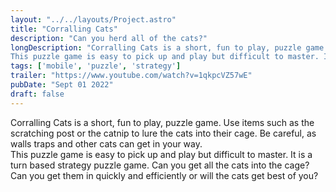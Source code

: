 ```yaml
---
layout: "../../layouts/Project.astro"
title: "Corralling Cats"
description: "Can you herd all of the cats?"
longDescription: "Corralling Cats is a short, fun to play, puzzle game. Use items such as the scratching post or the catnip to lure the cats into their cage. Be careful, as walls traps and other cats can get in your way.  
This puzzle game is easy to pick up and play but difficult to master. It is a turn based strategy puzzle game. Can you get all the cats into the cage? Can you get them in quickly and efficiently or will the cats get best of you?"
tags: ['mobile', 'puzzle', 'strategy']
trailer: "https://www.youtube.com/watch?v=1qkpcVZ57wE"
pubDate: "Sept 01 2022"
draft: false
---
```


Corralling Cats is a short, fun to play, puzzle game. Use items such as the scratching post or the catnip to lure the cats into their cage. Be careful, as walls traps and other cats can get in your way.  
This puzzle game is easy to pick up and play but difficult to master. It is a turn based strategy puzzle game. Can you get all the cats into the cage? Can you get them in quickly and efficiently or will the cats get best of you?
